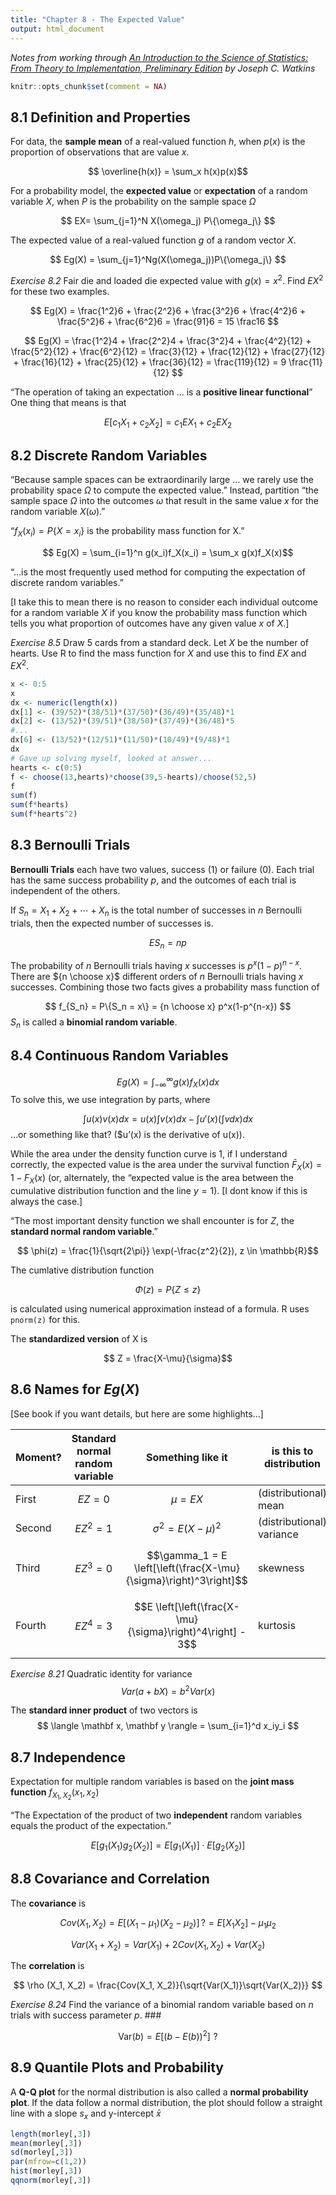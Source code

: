 ---
title: "Chapter 8 - The Expected Value"
output: html_document
---

*Notes from working through [An Introduction to the Science of Statistics: From Theory to Implementation, Preliminary Edition](https://www.math.arizona.edu/~jwatkins/statbook.pdf) by Joseph C. Watkins*

```{r setup, include=FALSE}
knitr::opts_chunk$set(comment = NA)
```

## 8.1 Definition and Properties

For data, the **sample mean** of a real-valued function $h$, when $p(x)$ is the proportion of observations that are value $x$.

$$ \overline{h(x)} = \sum_x h(x)p(x)$$

For a probability model, the **expected value** or **expectation** of a random variable $X$, when $P$ is the probability on the sample space $\Omega$

$$ EX= \sum_{j=1}^N X(\omega_j) P\{\omega_j\} $$

The expected value of a real-valued function $g$ of a random vector $X$.

$$ Eg(X) = \sum_{j=1}^Ng(X(\omega_j))P\{\omega_j\} $$

*Exercise 8.2* Fair die and loaded die expected value with $g(x)=x^2$.  Find $EX^2$ for these two examples.

$$ Eg(X) = \frac{1^2}6 + \frac{2^2}6 + \frac{3^2}6 + 
           \frac{4^2}6 + \frac{5^2}6 + \frac{6^2}6 = 
           \frac{91}6 = 15 \frac16 $$

$$ Eg(X) = \frac{1^2}4 + \frac{2^2}4 + \frac{3^2}4 + 
           \frac{4^2}{12} + \frac{5^2}{12} + \frac{6^2}{12} = 
           \frac{3}{12} + \frac{12}{12} + \frac{27}{12} + 
           \frac{16}{12} + \frac{25}{12} + \frac{36}{12} =            
           \frac{119}{12} = 9 \frac{11}{12} $$

"The operation of taking an expectation ... is a **positive linear functional**"  One thing that means is that

$$ E[c_1X_1 + c_2X_2] = c_1EX_1 + c_2EX_2 $$

## 8.2 Discrete Random Variables

"Because sample spaces can be extraordinarily large ... we rarely use the probability space $\Omega$ to compute the expected value."  Instead, partition "the sample space $\Omega$ into the outcomes $\omega$ that result in the same value $x$ for the random variable $X(\omega)$."

"$f_X(x_i) = P\{X=x_i\}$ is the probability mass function for X."

$$ Eg(X) = \sum_{i=1}^n g(x_i)f_X(x_i) = \sum_x g(x)f_X(x)$$

"...is the most frequently used method for computing the expectation of discrete random variables."

[I take this to mean there is no reason to consider each individual outcome for a random variable $X$ if you know the probability mass function which tells you what proportion of outcomes have any given value $x$ of $X$.]

*Exercise 8.5* Draw 5 cards from a standard deck.  Let $X$ be the number of hearts.  Use R to find the mass function for $X$ and use this to find $EX$ and $EX^2$.

```{r}
x <- 0:5
x
dx <- numeric(length(x))
dx[1] <- (39/52)*(38/51)*(37/50)*(36/49)*(35/48)*1
dx[2] <- (13/52)*(39/51)*(38/50)*(37/49)*(36/48)*5
#...
dx[6] <- (13/52)*(12/51)*(11/50)*(10/49)*(9/48)*1
dx
# Gave up solving myself, looked at answer...
hearts <- c(0:5)
f <- choose(13,hearts)*choose(39,5-hearts)/choose(52,5)
f
sum(f)
sum(f*hearts)
sum(f*hearts^2)
```

## 8.3 Bernoulli Trials

**Bernoulli Trials** each have two values, success (1) or failure (0).  Each trial has the same success probability $p$, and the outcomes of each trial is independent of the others.

If $S_n = X_1 + X_2 + \cdots + X_n$ is the total number of successes in $n$ Bernoulli trials, then the expected number of successes is.

$$ ES_n = np $$

The probability of $n$ Bernoulli trials having $x$ successes is $p^x(1-p)^{n-x}$.  There are ${n \choose x}$ different orders of $n$ Bernoulli trials having $x$ successes.  Combining those two facts gives a probability mass function of

$$ f_{S_n} = P\{S_n = x\} = {n \choose x} p^x(1-p^{n-x}) $$
$S_n$ is called a **binomial random variable**.

## 8.4 Continuous Random Variables

$$ Eg(X) = \int_{-\infty}^\infty g(x)f_X(x)dx $$
To solve this, we use integration by parts, where

$$ \int u(x) v(x) dx = u(x) \int v(x) dx - \int u'(x) (\int v dx) dx$$
...or something like that?  ($u'(x) is the derivative of u(x)).

While the area under the density function curve is 1, if I understand correctly, the expected value is the area under the survival function $\bar F_X (x) = 1 - F_X(x)$ (or, alternately, the "expected value is the area between the cumulative distribution function and the line $y=1$).  [I dont know if this is always the case.]

"The most important density function we shall encounter is for $Z$, the **standard normal random variable**."

$$ \phi(z) = \frac{1}{\sqrt{2\pi}} \exp(-\frac{z^2}{2}), z \in \mathbb{R}$$

The cumlative distribution function 

$$ \Phi(z) = P\{Z\leq z\}$$

is calculated using numerical approximation instead of a formula.  R uses `pnorm(z)` for this.

The **standardized version** of X is

$$ Z = \frac{X-\mu}{\sigma}$$

## 8.6 Names for $Eg(X)$

[See book if you want details, but here are some highlights...]

| Moment? | Standard normal random variable | Something like it | is this to distribution |
| --- | --- | --- | --- |
| First | $$EZ=0$$ | $$\mu = EX$$ | (distributional) mean |
| Second | $$EZ^2=1$$ | $$\sigma^2 = E(X - \mu)^2$$| (distributional) variance |
| Third | $$EZ^3=0$$ | $$\gamma_1 = E \left[\left(\frac{X-\mu}{\sigma}\right)^3\right]$$| skewness |
| Fourth | $$EZ^4=3$$ | $$E \left[\left(\frac{X-\mu}{\sigma}\right)^4\right] - 3$$| kurtosis |

*Exercise 8.21* Quadratic identity for variance
$$ Var(a+bX) = b^2Var(x) $$

The **standard inner product** of two vectors is 
$$ \langle \mathbf x, \mathbf y \rangle = \sum_{i=1}^d x_iy_i $$

## 8.7 Independence

Expectation for multiple random variables is based on the **joint mass function** $f_{X_1,X_2}(x_1,x_2)$

"The Expectation of the product of two **independent** random variables equals the product of the expectation."

$$ E[g_1(X_1)g_2(X_2)] = E[g_1(X_1)]\cdot E[g_2(X_2)] $$

## 8.8 Covariance and Correlation

The **covariance** is 

$$ Cov(X_1, X_2) = E[(X_1 - \mu_1)(X_2 - \mu_2)] \,  ?= E[X_1X_2] - \mu_1\mu_2$$

$$ Var(X_1 + X_2) = Var(X_1) + 2 Cov(X_1, X_2) + Var(X_2)$$

The **correlation** is

$$ \rho (X_1, X_2) = \frac{Cov(X_1, X_2)}{\sqrt{Var(X_1)}\sqrt{Var(X_2)}} $$

*Exercise 8.24* Find the variance of a binomial random variable based on $n$ trials with success parameter $p$.  ###

$$ \text{Var}(b) = E[(b - E(b))^2] \,\,? $$

## 8.9 Quantile Plots and Probability

A **Q-Q plot** for the normal distribution is also called a **normal probability plot**.  If the data follow a normal distribution, the plot should follow a straight line with a slope $s_x$ and y-intercept $\bar x$

```{r}
length(morley[,3])
mean(morley[,3])
sd(morley[,3])
par(mfrow=c(1,2))
hist(morley[,3])
qqnorm(morley[,3])
```

